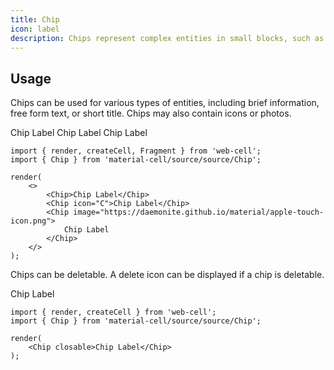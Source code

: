 ```yaml
---
title: Chip
icon: label
description: Chips represent complex entities in small blocks, such as a contact.
---
```




## Usage

Chips can be used for various types of entities, including brief information, free form text, or short title. Chips may also contain icons or photos.

<Example>
    <Chip>Chip Label</Chip>
    <Chip icon="C">Chip Label</Chip>
    <Chip image="https://daemonite.github.io/material/apple-touch-icon.png">
        Chip Label
    </Chip>
</Example>

```TSX
import { render, createCell, Fragment } from 'web-cell';
import { Chip } from 'material-cell/source/source/Chip';

render(
    <>
        <Chip>Chip Label</Chip>
        <Chip icon="C">Chip Label</Chip>
        <Chip image="https://daemonite.github.io/material/apple-touch-icon.png">
            Chip Label
        </Chip>
    </>
);
```

Chips can be deletable. A delete icon can be displayed if a chip is deletable.

<Example>
    <Chip closable>Chip Label</Chip>
</Example>

```TSX
import { render, createCell } from 'web-cell';
import { Chip } from 'material-cell/source/source/Chip';

render(
    <Chip closable>Chip Label</Chip>
);
```
